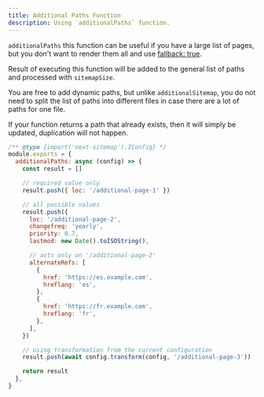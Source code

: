 ```yaml
---
title: Additional Paths Function
description: Using `additionalPaths` function.
---
```


`additionalPaths` this function can be useful if you have a large list of pages, but you don't want to render them all and use [fallback: true](https://nextjs.org/docs/basic-features/data-fetching#fallback-true). 

Result of executing this function will be added to the general list of paths and processed with `sitemapSize`. 

You are free to add dynamic paths, but unlike `additionalSitemap`, you do not need to split the list of paths into different files in case there are a lot of paths for one file.

If your function returns a path that already exists, then it will simply be updated, duplication will not happen.

```js
/** @type {import('next-sitemap').IConfig} */
module.exports = {
  additionalPaths: async (config) => {
    const result = []

    // required value only
    result.push({ loc: '/additional-page-1' })

    // all possible values
    result.push({
      loc: '/additional-page-2',
      changefreq: 'yearly',
      priority: 0.7,
      lastmod: new Date().toISOString(),

      // acts only on '/additional-page-2'
      alternateRefs: [
        {
          href: 'https://es.example.com',
          hreflang: 'es',
        },
        {
          href: 'https://fr.example.com',
          hreflang: 'fr',
        },
      ],
    })

    // using transformation from the current configuration
    result.push(await config.transform(config, '/additional-page-3'))

    return result
  },
}
```


